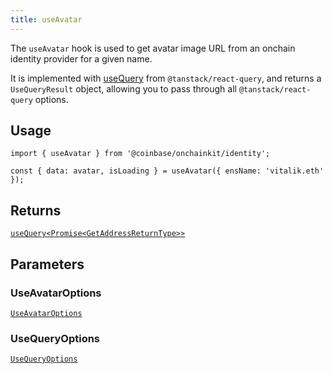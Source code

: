 ```yaml
---
title: useAvatar
---
```



The `useAvatar` hook is used to get avatar image URL from an onchain identity
provider for a given name.

It is implemented with [useQuery](https://tanstack.com/query/latest/docs/framework/react/reference/useQuery) from `@tanstack/react-query`, and returns a `UseQueryResult` object, allowing you to pass through all `@tanstack/react-query` options.

## Usage

```tsx twoslash
import { useAvatar } from '@coinbase/onchainkit/identity';

const { data: avatar, isLoading } = useAvatar({ ensName: 'vitalik.eth' });
```

## Returns

[`useQuery<Promise<GetAddressReturnType>>`](/onchainkit/identity/types#getaddressreturntype)

## Parameters

### UseAvatarOptions

[`UseAvatarOptions`](/onchainkit/identity/types#useavataroptions)

### UseQueryOptions

[`UseQueryOptions`](/onchainkit/identity/types#usequeryoptions)
